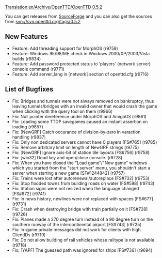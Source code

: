[[Translation:en/Archive/OpenTTD/OpenTTD 0.5.2]]
{{fr/Traduction|en/Archive/OpenTTD/OpenTTD 0.5.2|0}}


{{en/Archive/OpenTTD/NaviPrevNext|prev=en/Archive/OpenTTD/OpenTTD 0.5.1|next=en/Archive/OpenTTD/OpenTTD 0.5.3|date=29 May 2007}}

You can get releases from [http://sourceforge.net/project/showfiles.php?group_id=103924 SourceForge] and you can also get the sources from svn://svn.openttd.org/tags/0.5.2

==New Features==
* Feature: Add threading support for MorphOS (r9759)
* Feature: Windows 95/98/ME check in Windows 2000/XP/2003/Vista builds (r9834)
* Feature: Add password protected status to 'players' (network server) console command (r9771)
* Feature: Add server_lang in [network] section of openttd.cfg (r9716)

==List of Bugfixes==
* Fix: Bridges and tunnels were not always removed on bankruptcy, thus leaving tunnels/bridges with an invalid owner that would crash the game when clicking with the query tool on them (r9966)
* Fix: Null pointer dereference under MorphOS and AmigaOS (r9861)
* Fix: Loading some TTDP savegames caused an instant assertion on loading (r9857)
* Fix: [NewGRF] Catch occurance of division-by-zero in varaction handling (r9837)
* Fix: Only non dedicated servers cannot have 0 players [FS#765] (r9785)
* Fix: Remove arbitrary limit on length of NewGRF strings (r9775)
* Fix: [NewGRF] Ignore axis-bit of station tile layouts [FS#756] (r9758)
* Fix: [win32] Dead key and open/close console. (r9728)
* Fix: When you have closed the "Load game"/"New game" windows which you started from the "start server" menu, you shouldn't start a server when starting a new game [SF#1244842] (r9757)
* Fix: Trains were lost after autorenewal/autoreplace [FS#732] (r9753)
* Fix: Stop flooded towns from building roads on water [FS#598] (r9743)
* Fix: Station signs were not resized when the language changed [FS#672] (r9741)
* Fix: In news history, newlines were not replaced with spaces [FS#677] (r9731)
* Fix: Crash when destroying bridge with train partially on it [FS#738] (r9726)
* Fix: Planes made a 270 degree turn instead of a 90 degree turn on the southern runway of the intercontinental airport [FS#743] (r9725)
* Fix: In-game private messages did not work for clients with high ClientIDs (r9719)
* Fix: Do not allow building of rail vehicles whose railtype is not available (r9718)
* Fix: [YAPF] The guessed path was ignored for ships [FS#736] (r9694)